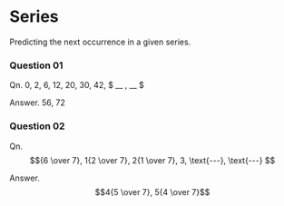 # Series

Predicting the next occurrence in a given series.

### Question 01
Qn. 0, 2, 6, 12, 20, 30, 42, $ \_\_ , \_\_ $

Answer. 56, 72

### Question 02
Qn. $${6 \over 7}, 1{2 \over 7}, 2{1 \over 7}, 3, \text{---}, \text{---} $$ 

Answer. $$4{5 \over 7}, 5{4 \over 7}$$